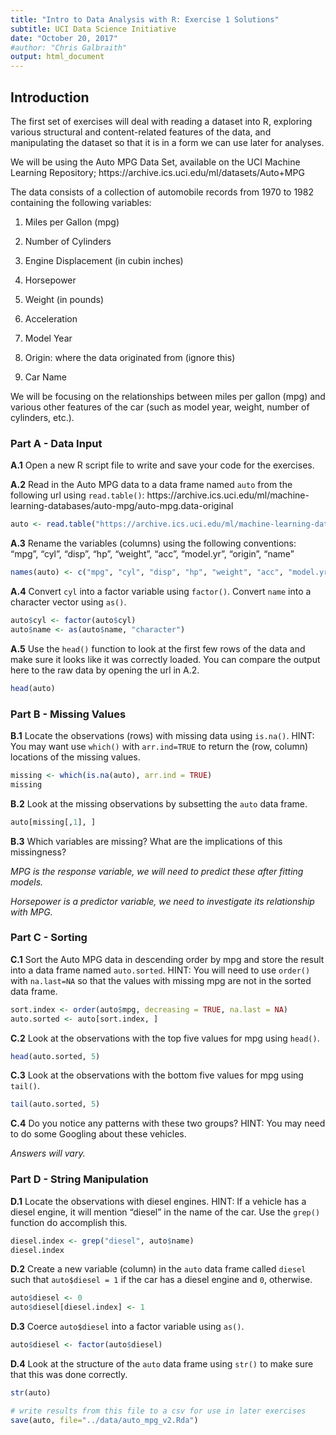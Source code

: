 ```yaml
---
title: "Intro to Data Analysis with R: Exercise 1 Solutions"
subtitle: UCI Data Science Initiative
date: "October 20, 2017"
#author: "Chris Galbraith"
output: html_document
---
```


## Introduction

The first set of exercises will deal with reading a dataset into R, exploring various structural and content-related features of the data, and manipulating the dataset so that it is in a form we can use later for analyses. 

We will be using the Auto MPG Data Set, available on the UCI Machine Learning Repository; https://archive.ics.uci.edu/ml/datasets/Auto+MPG

The data consists of a collection of automobile records from 1970 to 1982 containing the following variables:

1. Miles per Gallon (mpg) 

2. Number of Cylinders

3. Engine Displacement (in cubin inches)

4. Horsepower

5. Weight (in pounds) 

6. Acceleration

7. Model Year

8. Origin: where the data originated from (ignore this)

9. Car Name

We will be focusing on the relationships between miles per gallon (mpg) and various other features of the car (such as model year, weight, number of cylinders, etc.). 


### Part A - Data Input
**A.1** Open a new R script file to write and save your code for the exercises. 

**A.2** Read in the Auto MPG data to a data frame named ```auto``` from the following url using ```read.table()```:  https://archive.ics.uci.edu/ml/machine-learning-databases/auto-mpg/auto-mpg.data-original
```r
auto <- read.table("https://archive.ics.uci.edu/ml/machine-learning-databases/auto-mpg/auto-mpg.data-original")
```

**A.3** Rename the variables (columns) using the following conventions: "mpg", "cyl", "disp", "hp", "weight", "acc", "model.yr", "origin", "name"
```r
names(auto) <- c("mpg", "cyl", "disp", "hp", "weight", "acc", "model.yr", "origin", "name")
```

**A.4** Convert ```cyl``` into a factor variable using ```factor()```. Convert ```name``` into a character vector using ```as()```.
```r
auto$cyl <- factor(auto$cyl)
auto$name <- as(auto$name, "character")
```

**A.5** Use the ```head()``` function to look at the first few rows of the data and make sure it looks like it was correctly loaded. You can compare the output here to the raw data by opening the url in A.2.
```r
head(auto)
```


### Part B - Missing Values
**B.1** Locate the observations (rows) with missing data using ```is.na()```. HINT: You may want use ```which()``` with ```arr.ind=TRUE``` to return the (row, column) locations of the missing values.
```r
missing <- which(is.na(auto), arr.ind = TRUE)
missing
```

**B.2** Look at the missing observations by subsetting the ```auto``` data frame.
```r
auto[missing[,1], ]
```

**B.3** Which variables are missing? What are the implications of this missingness? 

*MPG is the response variable, we will need to predict these after fitting models.*

*Horsepower is a predictor variable, we  need to investigate its relationship with MPG.*


### Part C - Sorting
**C.1** Sort the Auto MPG data in descending order by mpg and store the result into a data frame named ```auto.sorted```. HINT: You will need to use ```order()``` with ```na.last=NA``` so that the values with missing mpg are not in the sorted data frame.
```r
sort.index <- order(auto$mpg, decreasing = TRUE, na.last = NA)
auto.sorted <- auto[sort.index, ]
```

**C.2** Look at the observations with the top five values for mpg using ```head()```. 
```r
head(auto.sorted, 5)
```

**C.3** Look at the observations with the bottom five values for mpg using ```tail()```.
```r
tail(auto.sorted, 5)
```

**C.4** Do you notice any patterns with these two groups? HINT: You may need to do some Googling about these vehicles. 

*Answers will vary.*

### Part D - String Manipulation
**D.1** Locate the observations with diesel engines. HINT: If a vehicle has a diesel engine, it will mention "diesel" in the name of the car. Use the ```grep()``` function do accomplish this.
```r
diesel.index <- grep("diesel", auto$name)
diesel.index
```

**D.2** Create a new variable (column) in the ```auto``` data frame called ```diesel``` such that ```auto$diesel = 1``` if the car has a diesel engine and ```0```, otherwise.
```r
auto$diesel <- 0
auto$diesel[diesel.index] <- 1
```

**D.3** Coerce ```auto$diesel``` into a factor variable using ```as()```.
```r
auto$diesel <- factor(auto$diesel)
```

**D.4** Look at the structure of the ```auto``` data frame using ```str()``` to make sure that this was done correctly.
```r
str(auto)
```


```r
# write results from this file to a csv for use in later exercises
save(auto, file="../data/auto_mpg_v2.Rda")
```
